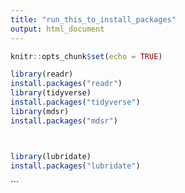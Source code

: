 ```yaml
---
title: "run_this_to_install_packages"
output: html_document
---
```


```r
knitr::opts_chunk$set(echo = TRUE)

library(readr)
install.packages("readr")
library(tidyverse)
install.packages("tidyverse")
library(mdsr)
install.packages("mdsr")



library(lubridate)
install.packages("lubridate")
```
```

